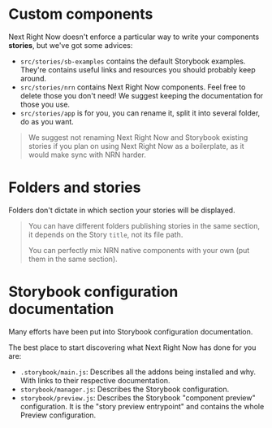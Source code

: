 
<Meta title="App/Custom components" />

# Custom components
Next Right Now doesn't enforce a particular way to write your components **stories**, but we've got some advices:
- `src/stories/sb-examples` contains the default Storybook examples. They're contains useful links and resources you should probably keep around.
- `src/stories/nrn` contains Next Right Now components. Feel free to delete those you don't need! We suggest keeping the documentation for those you use.
- `src/stories/app` is for you, you can rename it, split it into several folder, do as you want.

> We suggest not renaming Next Right Now and Storybook existing stories if you plan on using Next Right Now as a boilerplate, as it would make sync with NRN harder.

# Folders and stories

Folders don't dictate in which section your stories will be displayed.

> You can have different folders publishing stories in the same section, it depends on the Story `title`, not its file path.
>
> You can perfectly mix NRN native components with your own (put them in the same section).

# Storybook configuration documentation

Many efforts have been put into Storybook configuration documentation.

The best place to start discovering what Next Right Now has done for you are:
- `.storybook/main.js`: Describes all the addons being installed and why. With links to their respective documentation.
- `storybook/manager.js`: Describes the Storybook configuration.
- `storybook/preview.js`: Describes the Storybook "component preview" configuration.
  It is the "story preview entrypoint" and contains the whole Preview configuration.
